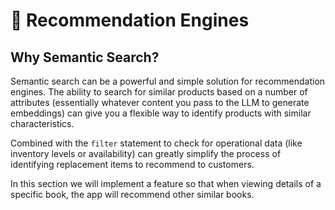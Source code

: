 # 📘 Recommendation Engines

## Why Semantic Search?

Semantic search can be a powerful and simple solution for recommendation engines. The ability to search for similar products based on a number of attributes (essentially whatever content you pass to the LLM to generate embeddings) can give you a flexible way to
identify products with similar characteristics.

Combined with the `filter` statement to check for operational data (like inventory levels or availability) can greatly simplify the process of identifying replacement items to recommend to customers.

In this section we will implement a feature so that when viewing details of a specific book, the app will recommend other similar books.

